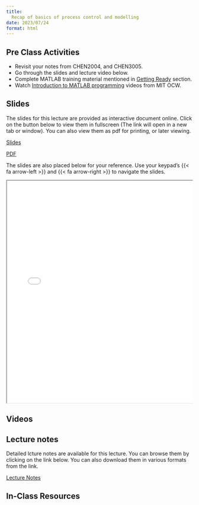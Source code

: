 ```yaml
---
title: 
  Recap of basics of process control and modelling
date: 2023/07/24
format: html
---
```


## Pre Class Activities

- Revisit your notes from CHEN2004, and CHEN3005. 
- Go through the slides and lecture video below. 
- Complete MATLAB training material mentioned in [Getting
  Ready](../../info/index.qmd) section.  
- Watch [Introduction to MATLAB
  programming](https://ocw.mit.edu/courses/18-s997-introduction-to-matlab-programming-fall-2011/pages/library/videos/)
  videos from MIT OCW.

## Slides

The slides for this lecture are provided as interactive document online. Click
on the button below to view them in fullscreen (The link will open in a new tab
or window). You can also view them as pdf for printing, or later viewing.  

:::{.grid}
::: {.g-col-1}
[Slides](../../slides/01-recap/index.qmd){target="_blank" .btn .btn-success .btn-lg role="button"}

:::

::: {.g-col-1}
[PDF](../../slides/01-recap/01-recap.pdf){target="_blank" .btn .btn-info .btn-lg role="button"}

:::
:::

The slides are also placed below for your reference. Use your keypad's
{{< fa arrow-left >}} and {{< fa arrow-right >}} to navigate the slides.

::: {.container style="position: relative;overflow: hidden;width:
100%;min-height:600px;"}
<iframe src="../../slides/01-recap/"
style="position=absolute;top: 0;left: 0;bottom: 0;right: 0;width:
100%;min-height:600px;"></iframe>
:::

## Videos

## Lecture notes

Detailed lcture notes are available for this lecture. 
You can browse them by
clicking on the link below. 
You can also download them in various formats from
the link. 

:::{.grid}
::: {.g-col-3}
[Lecture Notes](../../notes/01-recap/index.qmd){.btn .btn-success .btn-lg role="button"}

:::
:::


## In-Class Resources
